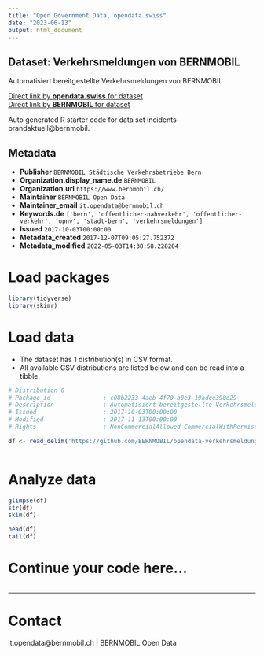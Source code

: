 ```yaml
---
title: "Open Government Data, opendata.swiss"
date: "2023-06-13"
output: html_document
---
```


## Dataset: Verkehrsmeldungen von BERNMOBIL

Automatisiert bereitgestellte Verkehrsmeldungen von BERNMOBIL

[Direct link by **opendata.swiss** for dataset](https://opendata.swiss/de/dataset/verkehrsmeldungen-bernmobil)<br>
[Direct link by **BERNMOBIL** for dataset](https://github.com/BERNMOBIL/opendata-verkehrsmeldungen)

Auto generated R starter code for data set incidents-brandaktuell@bernmobil.

## Metadata

- **Publisher** `BERNMOBIL Städtische Verkehrsbetriebe Bern`
- **Organization.display_name.de** `BERNMOBIL`
- **Organization.url** `https://www.bernmobil.ch/`
- **Maintainer** `BERNMOBIL Open Data`
- **Maintainer_email** `it.opendata@bernmobil.ch`
- **Keywords.de** `['bern', 'offentlicher-nahverkehr', 'offentlicher-verkehr', 'opnv', 'stadt-bern', 'verkehrsmeldungen']`
- **Issued** `2017-10-03T00:00:00`
- **Metadata_created** `2017-12-07T09:05:27.752372`
- **Metadata_modified** `2022-05-03T14:38:58.228204`


# Load packages

```r

library(tidyverse)
library(skimr)

```

# Load data

-   The dataset has 1 distribution(s) in CSV format.
-   All available CSV distributions are listed below and can be read into a tibble.

```r

# Distribution 0
# Package_id               : c08b2233-4aeb-4f70-b0e3-19adce398e29
# Description              : Automatisiert bereitgestellte Verkehrsmeldungen von BERNMOBIL als Open Data 
# Issued                   : 2017-10-03T00:00:00
# Modified                 : 2017-11-13T00:00:00
# Rights                   : NonCommercialAllowed-CommercialWithPermission-ReferenceRequired

df <- read_delim('https://github.com/BERNMOBIL/opendata-verkehrsmeldungen/raw/master/incidents.csv')



```

# Analyze data

```r

glimpse(df)
str(df)
skim(df)

head(df)
tail(df)

```

# Continue your code here...

```r

```

------------------------------------------------------------------------

# Contact

it.opendata@bernmobil.ch | BERNMOBIL Open Data
